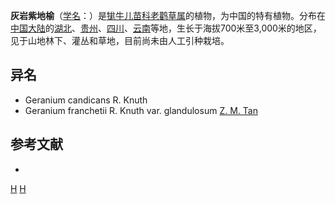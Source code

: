 {{Speciesbox 
| taxon = Geranium franchetiiR. Knuth
| subdivision_ranks =[[变种|变种]]
| subdivision =
* 灰岩紫地榆 ''G. f.'' var. ''franchetii''
* [[腺灰岩紫地榆|腺灰岩紫地榆]] ''G. f.'' var. ''glandulosum''
}}

'''灰岩紫地榆'''（[[学名|学名]]：{{lang|la|''Geranium franchetii''}}）是[[牻牛儿苗科|牻牛儿苗科]][[老鹳草属|老鹳草属]]的植物，为中国的特有植物。分布在[[中国大陆|中国大陆]]的[[湖北|湖北]]、[[贵州|贵州]]、[[四川|四川]]、[[云南|云南]]等地，生长于海拔700米至3,000米的地区，见于山地林下、灌丛和草地，目前尚未由人工引种栽培。

== 异名 ==
* Geranium candicans R. Knuth
* Geranium franchetii R. Knuth var. glandulosum [[谭仲明|Z. M. Tan]]

== 参考文献 ==
<div class="references-small">
* {{cite web| url =http://www.bioinfo.cn/db05/KmzwSpecies.php?action=view&id=9694| title =灰岩紫地榆（原变种）| work =《中国高等植物数据库全库》| publisher =中国科学院微生物研究所| author =昆明植物研究所| accessdate =2009-02-24| deadurl =yes| archiveurl =https://web.archive.org/web/20160305034836/http://www.bioinfo.cn/db05/KmzwSpecies.php?action=view&id=9694| archivedate =2016-03-05}}
</div>
{{Taxonbar|from=Q15227508}}

[[Category:老鹳草属|H]]
[[Category:中國特有植物|H]]